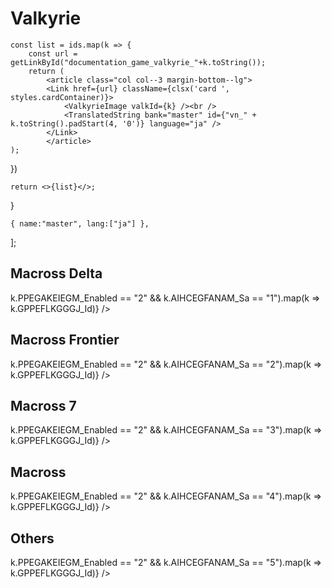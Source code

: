 # Valkyrie



    const list = ids.map(k => {
        const url = getLinkById("documentation_game_valkyrie_"+k.toString());
        return (
            <article class="col col--3 margin-bottom--lg">
            <Link href={url} className={clsx('card ', styles.cardContainer)}>
                <ValkyrieImage valkId={k} /><br />
                <TranslatedString bank="master" id={"vn_" + k.toString().padStart(4, '0')} language="ja" />
            </Link>
            </article>
    );
})

    return <>{list}</>;
}

    { name:"master", lang:["ja"] },
];

<LanguageContext files={languagesFiles}>

## Macross Delta

<section class="row">
<ValkyrieClick ids={valk_data.CDENCMNHNGA_ValkyrieList.filter(k => k.PPEGAKEIEGM_Enabled == "2" && k.AIHCEGFANAM_Sa == "1").map(k => k.GPPEFLKGGGJ_Id)} />
</section>

## Macross Frontier

<section class="row">
<ValkyrieClick ids={valk_data.CDENCMNHNGA_ValkyrieList.filter(k => k.PPEGAKEIEGM_Enabled == "2" && k.AIHCEGFANAM_Sa == "2").map(k => k.GPPEFLKGGGJ_Id)} />
</section>

## Macross 7

<section class="row">
<ValkyrieClick ids={valk_data.CDENCMNHNGA_ValkyrieList.filter(k => k.PPEGAKEIEGM_Enabled == "2" && k.AIHCEGFANAM_Sa == "3").map(k => k.GPPEFLKGGGJ_Id)} />
</section>

## Macross

<section class="row">
<ValkyrieClick ids={valk_data.CDENCMNHNGA_ValkyrieList.filter(k => k.PPEGAKEIEGM_Enabled == "2" && k.AIHCEGFANAM_Sa == "4").map(k => k.GPPEFLKGGGJ_Id)} />
</section>

## Others

<section class="row">
<ValkyrieClick ids={valk_data.CDENCMNHNGA_ValkyrieList.filter(k => k.PPEGAKEIEGM_Enabled == "2" && k.AIHCEGFANAM_Sa == "5").map(k => k.GPPEFLKGGGJ_Id)} />
</section>

</LanguageContext>
